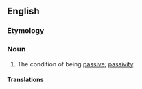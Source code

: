 ==English==

===Etymology===
{{suffix|passive|ness|lang=en}}

===Noun===
{{en-noun|-|es}}

# The condition of being [[passive]]; [[passivity]].

====Translations====
{{trans-see|passivity}}